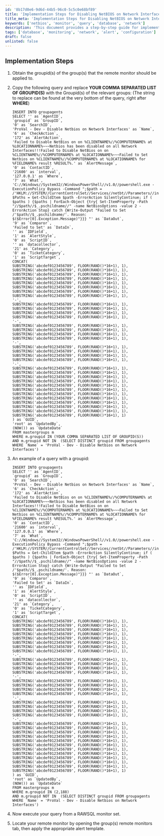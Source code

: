 ```yaml
---
id: '8b17d0e6-9d6d-44b5-96c0-5c5c0e68bf89'
title: 'Implementation Steps for Disabling NetBIOS on Network Interfaces'
title_meta: 'Implementation Steps for Disabling NetBIOS on Network Interfaces'
keywords: ['netbios', 'monitor', 'query', 'database', 'network']
description: 'This document provides a step-by-step guide for implementing a remote monitor that disables NetBIOS on network interfaces. It includes instructions for obtaining group IDs, constructing SQL queries, and applying alert templates in ConnectWise Automate.'
tags: ['database', 'monitoring', 'network', 'alert', 'configuration']
draft: false
unlisted: false
---
```

## Implementation Steps

1. Obtain the groupid(s) of the group(s) that the remote monitor should be applied to.

2. Copy the following query and replace **YOUR COMMA SEPARATED LIST OF GROUPID(S)** with the Groupid(s) of the relevant groups:
   (The string to replace can be found at the very bottom of the query, right after **WHERE**)

   ```
   INSERT INTO groupagents 
   SELECT '' as `AgentID`,
   `groupid` as `GroupID`,
   '0' as `SearchID`,
   'ProVal - Dev - Disable Netbios on Network Interfaces' as `Name`,
   '6' as `CheckAction`,
   '172' as `AlertAction`,
   'Failed to Disable NetBios on on %CLIENTNAME%//%COMPUTERNAME% at %LOCATIONNAME%~~~Netbios has been disabled on all Network Interfaces!!!Failed to Disable NetBios on on %CLIENTNAME%//%COMPUTERNAME% at %LOCATIONNAME%~~~Failed to Set Netbios on %CLIENTNAME%//%COMPUTERNAME% at %LOCATIONNAME% for %FIELDNAME% result %RESULT%.' as `AlertMessage`,
   '0' as `ContactID`,
   '21600' as `interval`,
   '127.0.0.1' as `Where`,
   '7' as `What`,
   'C://Windows//System32//WindowsPowerShell//v1.0//powershell.exe -ExecutionPolicy Bypass -Command ";$path = /'HKLM://SYSTEM//CurrentControlSet//Services//netbt//Parameters//interfaces/'; $Paths = Get-ChildItem $path -ErrorAction SilentlyContinue; if ( $paths ) {$paths | ForEach-Object {try{ Set-ItemProperty -Path "//$path//$_.pschildname//" -name NetBiosOptions -value 2 -ErrorAction Stop} catch {Write-Output "Failed to Set /'$path//$_.pschildname/'. Reason: $($Error[0].Exception.Message)"}}} "' as `DataOut`,
   '9' as `Comparor`,
   'Failed to Set' as `DataIn`,
   '' as `IDField`,
   '1' as `AlertStyle`,
   '0' as `ScriptID`,
   '' as `datacollector`,
   '21' as `Category`,
   '0' as `TicketCategory`,
   '1' as `ScriptTarget`,
   CONCAT(
   SUBSTRING('abcdef0123456789', FLOOR(RAND()*16+1), 1),
   SUBSTRING('abcdef0123456789', FLOOR(RAND()*16+1), 1),
   SUBSTRING('abcdef0123456789', FLOOR(RAND()*16+1), 1),
   SUBSTRING('abcdef0123456789', FLOOR(RAND()*16+1), 1),
   SUBSTRING('abcdef0123456789', FLOOR(RAND()*16+1), 1),
   SUBSTRING('abcdef0123456789', FLOOR(RAND()*16+1), 1),
   SUBSTRING('abcdef0123456789', FLOOR(RAND()*16+1), 1),
   SUBSTRING('abcdef0123456789', FLOOR(RAND()*16+1), 1),
   '-',
   SUBSTRING('abcdef0123456789', FLOOR(RAND()*16+1), 1),
   SUBSTRING('abcdef0123456789', FLOOR(RAND()*16+1), 1),
   SUBSTRING('abcdef0123456789', FLOOR(RAND()*16+1), 1),
   SUBSTRING('abcdef0123456789', FLOOR(RAND()*16+1), 1),
   '-',
   SUBSTRING('abcdef0123456789', FLOOR(RAND()*16+1), 1),
   SUBSTRING('abcdef0123456789', FLOOR(RAND()*16+1), 1),
   SUBSTRING('abcdef0123456789', FLOOR(RAND()*16+1), 1),
   SUBSTRING('abcdef0123456789', FLOOR(RAND()*16+1), 1),
   '-',
   SUBSTRING('abcdef0123456789', FLOOR(RAND()*16+1), 1),
   SUBSTRING('abcdef0123456789', FLOOR(RAND()*16+1), 1),
   SUBSTRING('abcdef0123456789', FLOOR(RAND()*16+1), 1),
   SUBSTRING('abcdef0123456789', FLOOR(RAND()*16+1), 1),
   '-',
   SUBSTRING('abcdef0123456789', FLOOR(RAND()*16+1), 1),
   SUBSTRING('abcdef0123456789', FLOOR(RAND()*16+1), 1),
   SUBSTRING('abcdef0123456789', FLOOR(RAND()*16+1), 1),
   SUBSTRING('abcdef0123456789', FLOOR(RAND()*16+1), 1),
   SUBSTRING('abcdef0123456789', FLOOR(RAND()*16+1), 1),
   SUBSTRING('abcdef0123456789', FLOOR(RAND()*16+1), 1),
   SUBSTRING('abcdef0123456789', FLOOR(RAND()*16+1), 1),
   SUBSTRING('abcdef0123456789', FLOOR(RAND()*16+1), 1),
   SUBSTRING('abcdef0123456789', FLOOR(RAND()*16+1), 1),
   SUBSTRING('abcdef0123456789', FLOOR(RAND()*16+1), 1),
   SUBSTRING('abcdef0123456789', FLOOR(RAND()*16+1), 1),
   SUBSTRING('abcdef0123456789', FLOOR(RAND()*16+1), 1)
   ) as `GUID`,
   'root' as `UpdatedBy`,
   (NOW()) as `UpdateDate`
   FROM mastergroups m
   WHERE m.groupid IN (YOUR COMMA SEPARATED LIST OF GROUPID(S))
   AND m.groupid NOT IN  (SELECT DISTINCT groupid FROM groupagents WHERE `Name` = 'ProVal - Dev - Disable Netbios on Network Interfaces')
   ```

3. An example of a query with a groupid:

   ```
   INSERT INTO groupagents 
   SELECT '' as `AgentID`,
   `groupid` as `GroupID`,
   '0' as `SearchID`,
   'ProVal - Dev - Disable Netbios on Network Interfaces' as `Name`,
   '6' as `CheckAction`,
   '172' as `AlertAction`,
   'Failed to Disable NetBios on on %CLIENTNAME%//%COMPUTERNAME% at %LOCATIONNAME%~~~Netbios has been disabled on all Network Interfaces!!!Failed to Disable NetBios on on %CLIENTNAME%//%COMPUTERNAME% at %LOCATIONNAME%~~~Failed to Set Netbios on %CLIENTNAME%//%COMPUTERNAME% at %LOCATIONNAME% for %FIELDNAME% result %RESULT%.' as `AlertMessage`,
   '0' as `ContactID`,
   '21600' as `interval`,
   '127.0.0.1' as `Where`,
   '7' as `What`,
   'C://Windows//System32//WindowsPowerShell//v1.0//powershell.exe -ExecutionPolicy Bypass -Command ";$path = /'HKLM://SYSTEM//CurrentControlSet//Services//netbt//Parameters//interfaces/'; $Paths = Get-ChildItem $path -ErrorAction SilentlyContinue; if ( $paths ) {$paths | ForEach-Object {try{ Set-ItemProperty -Path "//$path//$_.pschildname//" -name NetBiosOptions -value 2 -ErrorAction Stop} catch {Write-Output "Failed to Set /'$path//$_.pschildname/'. Reason: $($Error[0].Exception.Message)"}}} "' as `DataOut`,
   '9' as `Comparor`,
   'Failed to Set' as `DataIn`,
   '' as `IDField`,
   '1' as `AlertStyle`,
   '0' as `ScriptID`,
   '' as `datacollector`,
   '21' as `Category`,
   '0' as `TicketCategory`,
   '1' as `ScriptTarget`,
   CONCAT(
   SUBSTRING('abcdef0123456789', FLOOR(RAND()*16+1), 1),
   SUBSTRING('abcdef0123456789', FLOOR(RAND()*16+1), 1),
   SUBSTRING('abcdef0123456789', FLOOR(RAND()*16+1), 1),
   SUBSTRING('abcdef0123456789', FLOOR(RAND()*16+1), 1),
   SUBSTRING('abcdef0123456789', FLOOR(RAND()*16+1), 1),
   SUBSTRING('abcdef0123456789', FLOOR(RAND()*16+1), 1),
   SUBSTRING('abcdef0123456789', FLOOR(RAND()*16+1), 1),
   SUBSTRING('abcdef0123456789', FLOOR(RAND()*16+1), 1),
   '-',
   SUBSTRING('abcdef0123456789', FLOOR(RAND()*16+1), 1),
   SUBSTRING('abcdef0123456789', FLOOR(RAND()*16+1), 1),
   SUBSTRING('abcdef0123456789', FLOOR(RAND()*16+1), 1),
   SUBSTRING('abcdef0123456789', FLOOR(RAND()*16+1), 1),
   '-',
   SUBSTRING('abcdef0123456789', FLOOR(RAND()*16+1), 1),
   SUBSTRING('abcdef0123456789', FLOOR(RAND()*16+1), 1),
   SUBSTRING('abcdef0123456789', FLOOR(RAND()*16+1), 1),
   SUBSTRING('abcdef0123456789', FLOOR(RAND()*16+1), 1),
   '-',
   SUBSTRING('abcdef0123456789', FLOOR(RAND()*16+1), 1),
   SUBSTRING('abcdef0123456789', FLOOR(RAND()*16+1), 1),
   SUBSTRING('abcdef0123456789', FLOOR(RAND()*16+1), 1),
   SUBSTRING('abcdef0123456789', FLOOR(RAND()*16+1), 1),
   '-',
   SUBSTRING('abcdef0123456789', FLOOR(RAND()*16+1), 1),
   SUBSTRING('abcdef0123456789', FLOOR(RAND()*16+1), 1),
   SUBSTRING('abcdef0123456789', FLOOR(RAND()*16+1), 1),
   SUBSTRING('abcdef0123456789', FLOOR(RAND()*16+1), 1),
   SUBSTRING('abcdef0123456789', FLOOR(RAND()*16+1), 1),
   SUBSTRING('abcdef0123456789', FLOOR(RAND()*16+1), 1),
   SUBSTRING('abcdef0123456789', FLOOR(RAND()*16+1), 1),
   SUBSTRING('abcdef0123456789', FLOOR(RAND()*16+1), 1),
   SUBSTRING('abcdef0123456789', FLOOR(RAND()*16+1), 1),
   SUBSTRING('abcdef0123456789', FLOOR(RAND()*16+1), 1),
   SUBSTRING('abcdef0123456789', FLOOR(RAND()*16+1), 1),
   SUBSTRING('abcdef0123456789', FLOOR(RAND()*16+1), 1)
   ) as `GUID`,
   'root' as `UpdatedBy`,
   (NOW()) as `UpdateDate`
   FROM mastergroups m
   WHERE m.groupid IN (2,188)
   AND m.groupid NOT IN  (SELECT DISTINCT groupid FROM groupagents WHERE `Name` = 'ProVal - Dev - Disable Netbios on Network Interfaces')
   ```

4. Now execute your query from a RAWSQL monitor set.

5. Locate your remote monitor by opening the group(s) remote monitors tab, then apply the appropriate alert template.












